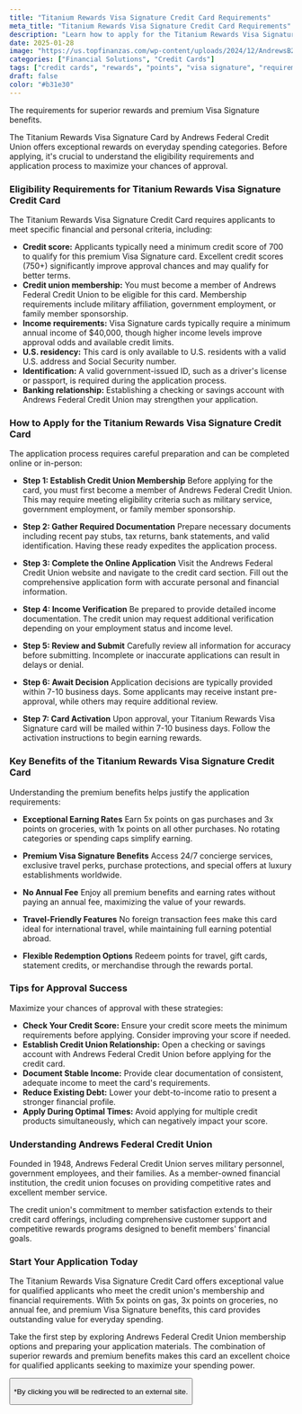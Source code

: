```yaml
---
title: "Titanium Rewards Visa Signature Credit Card Requirements"
meta_title: "Titanium Rewards Visa Signature Credit Card Requirements"
description: "Learn how to apply for the Titanium Rewards Visa Signature Credit Card. Discover the eligibility requirements, application steps, and premium benefits."
date: 2025-01-28
image: "https://us.topfinanzas.com/wp-content/uploads/2024/12/AndrewsB2.jpg"
categories: ["Financial Solutions", "Credit Cards"]
tags: ["credit cards", "rewards", "points", "visa signature", "requirements"]
draft: false
color: "#b31e30"
---
```


The requirements for superior rewards and premium Visa Signature benefits.

The Titanium Rewards Visa Signature Card by Andrews Federal Credit Union offers exceptional rewards on everyday spending categories. Before applying, it's crucial to understand the eligibility requirements and application process to maximize your chances of approval.

### Eligibility Requirements for Titanium Rewards Visa Signature Credit Card

The Titanium Rewards Visa Signature Credit Card requires applicants to meet specific financial and personal criteria, including:

* **Credit score:** Applicants typically need a minimum credit score of 700 to qualify for this premium Visa Signature card. Excellent credit scores (750+) significantly improve approval chances and may qualify for better terms.
* **Credit union membership:** You must become a member of Andrews Federal Credit Union to be eligible for this card. Membership requirements include military affiliation, government employment, or family member sponsorship.
* **Income requirements:** Visa Signature cards typically require a minimum annual income of $40,000, though higher income levels improve approval odds and available credit limits.
* **U.S. residency:** This card is only available to U.S. residents with a valid U.S. address and Social Security number.
* **Identification:** A valid government-issued ID, such as a driver's license or passport, is required during the application process.
* **Banking relationship:** Establishing a checking or savings account with Andrews Federal Credit Union may strengthen your application.

### How to Apply for the Titanium Rewards Visa Signature Credit Card

The application process requires careful preparation and can be completed online or in-person:

* **Step 1: Establish Credit Union Membership**
    Before applying for the card, you must first become a member of Andrews Federal Credit Union. This may require meeting eligibility criteria such as military service, government employment, or family member sponsorship.

* **Step 2: Gather Required Documentation**
    Prepare necessary documents including recent pay stubs, tax returns, bank statements, and valid identification. Having these ready expedites the application process.

* **Step 3: Complete the Online Application**
    Visit the Andrews Federal Credit Union website and navigate to the credit card section. Fill out the comprehensive application form with accurate personal and financial information.

* **Step 4: Income Verification**
    Be prepared to provide detailed income documentation. The credit union may request additional verification depending on your employment status and income level.

* **Step 5: Review and Submit**
    Carefully review all information for accuracy before submitting. Incomplete or inaccurate applications can result in delays or denial.

* **Step 6: Await Decision**
    Application decisions are typically provided within 7-10 business days. Some applicants may receive instant pre-approval, while others may require additional review.

* **Step 7: Card Activation**
    Upon approval, your Titanium Rewards Visa Signature card will be mailed within 7-10 business days. Follow the activation instructions to begin earning rewards.

### Key Benefits of the Titanium Rewards Visa Signature Credit Card

Understanding the premium benefits helps justify the application requirements:

* **Exceptional Earning Rates**
    Earn 5x points on gas purchases and 3x points on groceries, with 1x points on all other purchases. No rotating categories or spending caps simplify earning.

* **Premium Visa Signature Benefits**
    Access 24/7 concierge services, exclusive travel perks, purchase protections, and special offers at luxury establishments worldwide.

* **No Annual Fee**
    Enjoy all premium benefits and earning rates without paying an annual fee, maximizing the value of your rewards.

* **Travel-Friendly Features**
    No foreign transaction fees make this card ideal for international travel, while maintaining full earning potential abroad.

* **Flexible Redemption Options**
    Redeem points for travel, gift cards, statement credits, or merchandise through the rewards portal.

### Tips for Approval Success

Maximize your chances of approval with these strategies:

* **Check Your Credit Score:** Ensure your credit score meets the minimum requirements before applying. Consider improving your score if needed.
* **Establish Credit Union Relationship:** Open a checking or savings account with Andrews Federal Credit Union before applying for the credit card.
* **Document Stable Income:** Provide clear documentation of consistent, adequate income to meet the card's requirements.
* **Reduce Existing Debt:** Lower your debt-to-income ratio to present a stronger financial profile.
* **Apply During Optimal Times:** Avoid applying for multiple credit products simultaneously, which can negatively impact your score.

### Understanding Andrews Federal Credit Union

Founded in 1948, Andrews Federal Credit Union serves military personnel, government employees, and their families. As a member-owned financial institution, the credit union focuses on providing competitive rates and excellent member service.

The credit union's commitment to member satisfaction extends to their credit card offerings, including comprehensive customer support and competitive rewards programs designed to benefit members' financial goals.

### Start Your Application Today

The Titanium Rewards Visa Signature Credit Card offers exceptional value for qualified applicants who meet the credit union's membership and financial requirements. With 5x points on gas, 3x points on groceries, no annual fee, and premium Visa Signature benefits, this card provides outstanding value for everyday spending.

Take the first step by exploring Andrews Federal Credit Union membership options and preparing your application materials. The combination of superior rewards and premium benefits makes this card an excellent choice for qualified applicants seeking to maximize your spending power.

<Button label="Apply on Official Site" link="https://www.andrewsfcu.org/Cards/Personal-Credit-Cards/Rewards-Cards/Titanium-Rewards-Visa-Signature-Credit-Card" />

<p class="text-sm mt-2">*By clicking you will be redirected to an external site.</p>
